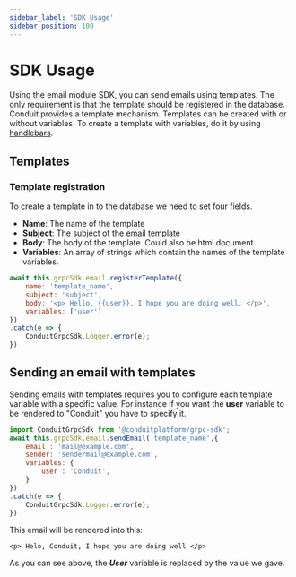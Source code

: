 ```yaml
---
sidebar_label: 'SDK Usage'
sidebar_position: 100
---
```


# SDK Usage

Using the email module SDK, you can send emails using templates. The only requirement is that the template should be registered in the database.
Conduit provides a template mechanism. Templates can be created with or without variables.
To create a template with variables, do it by using [handlebars](https://handlebarsjs.com/guide/).

## Templates

### Template registration
To create a template in to the database we need to set four fields.
- **Name**: The name of the template
- **Subject**: The subject of the email template
- **Body**: The body of the template. Could also be html document.
- **Variables**: An array of strings which contain the names of the template variables.
```jsx title="Template registration"
await this.grpcSdk.email.registerTemplate({
    name: 'template_name',
    subject: 'subject',
    body: '<p> Hello, {{user}}. I hope you are doing well. </p>',
    variables: ['user']
})
.catch(e => {
    ConduitGrpcSdk.Logger.error(e);
})
```

## Sending an email with templates
Sending emails with templates requires you to configure each template variable with a specific value.
For instance if you want the **user** variable to be rendered to "Conduit" you have to specify it.
```jsx title="Send an email"
import ConduitGrpcSdk from '@conduitplatform/grpc-sdk';
await this.grpcSdk.email.sendEmail('template_name',{
    email : 'mail@example.com',
    sender: 'sendermail@example.com',
    variables: {
        user : 'Conduit',
    }
})
.catch(e => {
    ConduitGrpcSdk.Logger.error(e);
})
```

This email will be rendered into this:
```
<p> Helo, Conduit, I hope you are doing well </p>
```

As you can see above, the ***User*** variable is replaced by the value we gave.